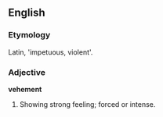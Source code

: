 ==English==

===Etymology===
Latin, 'impetuous, violent'.

===Adjective===
'''vehement'''
# Showing strong feeling; forced or intense.